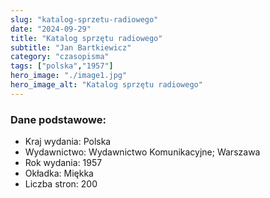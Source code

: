 ```yaml
---
slug: "katalog-sprzetu-radiowego"
date: "2024-09-29"
title: "Katalog sprzętu radiowego"
subtitle: "Jan Bartkiewicz"
category: "czasopisma"
tags: ["polska","1957"]
hero_image: "./image1.jpg"
hero_image_alt: "Katalog sprzętu radiowego"
---
```


### Dane podstawowe:

- Kraj wydania: Polska
- Wydawnictwo: Wydawnictwo Komunikacyjne; Warszawa
- Rok wydania: 1957
- Okładka: Miękka
- Liczba stron: 200
